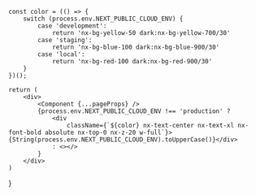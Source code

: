 

    const color = (() => {
        switch (process.env.NEXT_PUBLIC_CLOUD_ENV) {
            case 'development':
                return 'nx-bg-yellow-50 dark:nx-bg-yellow-700/30'
            case 'staging':
                return 'nx-bg-blue-100 dark:nx-bg-blue-900/30'
            case 'local':
                return 'nx-bg-red-100 dark:nx-bg-red-900/30'
        }
    })();

    return (
        <div>
            <Component {...pageProps} />
            {process.env.NEXT_PUBLIC_CLOUD_ENV !== 'production' ?
                <div
                    className={`${color} nx-text-center nx-text-xl nx-font-bold absolute nx-top-0 nx-z-20 w-full`}>{String(process.env.NEXT_PUBLIC_CLOUD_ENV).toUpperCase()}</div>
                : <></>
            }
        </div>
    )
}
